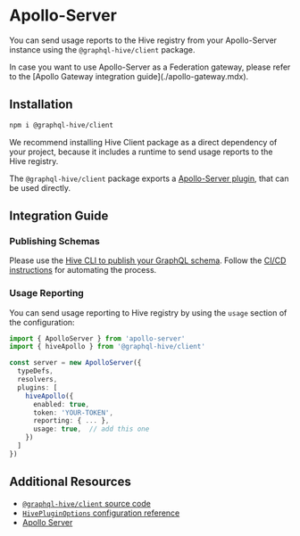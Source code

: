 
# Apollo-Server

You can send usage reports to the Hive registry from your Apollo-Server instance using the
`@graphql-hive/client` package.

<Callout type="warning">
  In case you want to use Apollo-Server as a Federation gateway, please refer to the [Apollo Gateway
  integration guide](./apollo-gateway.mdx).
</Callout>

## Installation

```sh npm2yarn
npm i @graphql-hive/client
```

<Callout type="info">
  We recommend installing Hive Client package as a direct dependency of your project, because it
  includes a runtime to send usage reports to the Hive registry.
</Callout>

The `@graphql-hive/client` package exports a
[Apollo-Server plugin](https://www.apollographql.com/docs/apollo-server/), that can be used
directly.

## Integration Guide

### Publishing Schemas

Please use the [Hive CLI to publish your GraphQL schema](../api-reference/cli.mdx#publish-a-schema).
Follow the [CI/CD instructions](./ci-cd.mdx) for automating the process.

### Usage Reporting

You can send usage reporting to Hive registry by using the `usage` section of the configuration:

```ts
import { ApolloServer } from 'apollo-server'
import { hiveApollo } from '@graphql-hive/client'

const server = new ApolloServer({
  typeDefs,
  resolvers,
  plugins: [
    hiveApollo({
      enabled: true,
      token: 'YOUR-TOKEN',
      reporting: { ... },
      usage: true,  // add this one
    })
  ]
})
```

## Additional Resources

- [`@graphql-hive/client` source code](https://github.com/kamilkisiela/graphql-hive/tree/main/packages/libraries/client)
- [`HivePluginOptions` configuration reference](https://github.com/kamilkisiela/graphql-hive/blob/main/packages/libraries/client/src/internal/types.ts#LL40C29-L40C29)
- [Apollo Server](https://www.apollographql.com/docs/apollo-server/)

